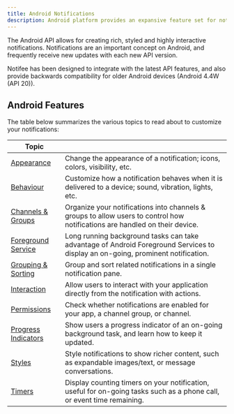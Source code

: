 ```yaml
---
title: Android Notifications
description: Android platform provides an expansive feature set for notifications. Learn about the differences, compatibility and support.
---
```


The Android API allows for creating rich, styled and highly interactive notifications. Notifications are an important
concept on Android, and frequently receive new updates with each new API version.

Notifee has been designed to integrate with the latest API features, and also provide backwards compatibility for
older Android devices (Android 4.4W (API 20)).

## Android Features

The table below summarizes the various topics to read about to customize your notifications:

| Topic                                                                 |                                                                                                                                 |
| --------------------------------------------------------------------- | ------------------------------------------------------------------------------------------------------------------------------- |
| [Appearance](/react-native/android/appearance)                   | Change the appearance of a notification; icons, colors, visibility, etc.                                                        |
| [Behaviour](/react-native/android/behaviour)                     | Customize how a notification behaves when it is delivered to a device; sound, vibration, lights, etc.                           |
| [Channels & Groups](/react-native/android/channels)              | Organize your notifications into channels & groups to allow users to control how notifications are handled on their device.     |
| [Foreground Service](/react-native/android/foreground-service)   | Long running background tasks can take advantage of Android Foreground Services to display an on-going, prominent notification. |
| [Grouping & Sorting](/react-native/android/grouping-and-sorting) | Group and sort related notifications in a single notification pane.                                                             |
| [Interaction](/react-native/android/interaction)                 | Allow users to interact with your application directly from the notification with actions.                                      |
| [Permissions](/react-native/android/permissions)                 | Check whether notifications are enabled for your app, a channel group, or channel.     
| [Progress Indicators](/react-native/android/progress-indicators) | Show users a progress indicator of an on-going background task, and learn how to keep it updated.                               |
| [Styles](/react-native/android/styles)                           | Style notifications to show richer content, such as expandable images/text, or message conversations.                           |
| [Timers](/react-native/android/timers)                           | Display counting timers on your notification, useful for on-going tasks such as a phone call, or event time remaining.          |
